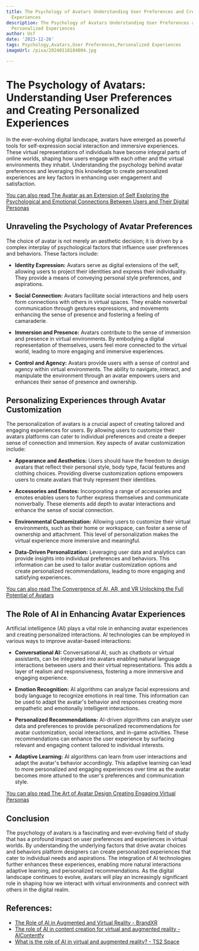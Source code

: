 ```yaml
---
title: The Psychology of Avatars Understanding User Preferences and Creating Personalized
  Experiences
description: The Psychology of Avatars Understanding User Preferences and Creating
  Personalized Experiences
author: Usf
date: '2023-12-26'
tags: Psychology,Avatars,User Preferences,Personalized Experiences
imageUrl: /pixa/20240118184004.jpg

---
```

# The Psychology of Avatars: Understanding User Preferences and Creating Personalized  Experiences

In the ever-evolving digital  landscape, avatars have emerged as powerful tools for self-expression social interaction and immersive experiences. These virtual representations of individuals have become integral parts of online worlds, shaping how users engage with  each other and  the virtual environments they inhabit. Understanding the psychology behind avatar preferences and leveraging this knowledge to create personalized  experiences are key factors in enhancing user  engagement and satisfaction.

[You can also read The Avatar  as an Extension of Self Exploring the Psychological and Emotional Connections Between Users and Their Digital Personas](The%20Avatar%20as%20an%20Extension%20of%20Self%20Exploring%20the%20Psychological%20and%20Emotional%20Connections%20Between%20Users%20and%20Their%20Digital%20Personas)


## Unraveling the Psychology of Avatar Preferences

The choice of avatar is not merely  an aesthetic decision; it is driven by  a complex interplay of psychological  factors  that influence  user preferences and behaviors. These factors include:

* **Identity Expression:** Avatars serve as digital extensions of the self, allowing users to project their identities and express their individuality. They provide a means of conveying  personal style preferences, and aspirations.

* **Social Connection:** Avatars facilitate social interactions and help users form connections with  others in virtual spaces. They enable nonverbal communication through  gestures expressions, and movements enhancing the sense of presence and fostering a feeling  of camaraderie.

* **Immersion and Presence:** Avatars contribute  to the  sense of immersion and  presence  in virtual environments. By embodying  a digital representation of themselves, users feel more connected to the virtual world, leading to more engaging and immersive experiences.

* **Control and Agency:** Avatars provide users  with a sense of control and agency within  virtual  environments. The ability to navigate,  interact, and manipulate the environment through an avatar empowers users  and enhances their sense of presence and ownership.

##  Personalizing Experiences through Avatar Customization 

The personalization of avatars is  a crucial aspect of  creating tailored and engaging experiences for users. By allowing  users to customize their avatars platforms can  cater to individual preferences and  create a deeper sense of connection and immersion. Key  aspects of avatar customization include:

*  **Appearance and Aesthetics:** Users should  have the freedom to design avatars that reflect their personal style,  body type, facial features and clothing choices. Providing diverse customization options empowers users to create avatars that truly represent their identities.

* **Accessories and Emotes:** Incorporating  a range  of accessories and emotes enables  users to further express themselves and communicate  nonverbally. These elements add depth to avatar interactions and enhance the sense of social connection.

* **Environmental Customization:** Allowing users to customize their virtual environments, such as their home or workspace, can foster  a sense of ownership and attachment. This level of personalization makes the virtual experience more immersive and meaningful.

* **Data-Driven Personalization:** Leveraging user data  and analytics can provide  insights into individual preferences and behaviors. This information can be used to tailor  avatar customization  options  and create  personalized recommendations, leading to more engaging and satisfying  experiences.

[You can also  read  The Convergence of AI, AR, and VR Unlocking the  Full Potential of Avatars](The%20Convergence%20of%20AI%2C%20AR%2C%20and%20VR%20Unlocking%20the%20Full%20Potential%20of%20Avatars)


## The Role of AI in Enhancing Avatar Experiences

Artificial intelligence (AI) plays a vital role  in enhancing avatar experiences and creating personalized interactions. AI  technologies can be employed in various  ways to improve avatar-based  interactions:

*  **Conversational AI:** Conversational AI, such as chatbots or virtual  assistants, can be  integrated  into avatars enabling natural language interactions between users and their virtual representations. This  adds a layer of realism and responsiveness, fostering a more immersive and engaging experience.

* **Emotion Recognition:** AI algorithms can analyze facial expressions and body language to recognize emotions in  real time.  This information can be used to adapt the avatar's behavior and responses creating more empathetic and emotionally intelligent interactions.

* **Personalized Recommendations:** AI-driven algorithms can analyze user data and preferences to provide personalized recommendations for avatar customization, social interactions, and  in-game activities. These recommendations can enhance the user experience by surfacing relevant and engaging content tailored to individual interests.

* **Adaptive Learning:** AI algorithms can  learn from user interactions and adapt the avatar's behavior accordingly.  This adaptive learning can lead to more  personalized and  engaging experiences over  time as the avatar becomes more attuned to the user's preferences and communication style.

[You can also  read The Art of  Avatar Design Creating Engaging Virtual Personas](The%20Art%20of%20Avatar%20Design%20Creating%20Engaging%20Virtual%20Personas)


## Conclusion

The psychology of avatars is a fascinating and ever-evolving field  of  study that has a profound impact on user preferences and experiences in virtual worlds. By understanding the underlying factors that  drive avatar choices and  behaviors platform designers can create personalized experiences that cater to individual needs and aspirations. The integration of AI technologies further enhances these experiences, enabling more natural  interactions adaptive learning, and personalized recommendations. As the digital landscape continues to evolve, avatars will play  an increasingly significant role in shaping how we interact with virtual environments and connect with others in  the digital realm.

## References:
- [The Role of AI in Augmented and Virtual Reality - BrandXR](https://www.brandxr.io/the-role-of-ai-in-augmented-and-virtual-reality)
- [The role of AI in content creation for virtual and augmented reality - AIContentfy](https://aicontentfy.com/en/blog/role-of-ai-in-content-creation-for-virtual-and-augmented-reality)
- [What is the role of AI in virtual and augmented reality? - TS2 Space](https://ts2.space/en/what-is-the-role-of-ai-in-virtual-and-augmented-reality/)
